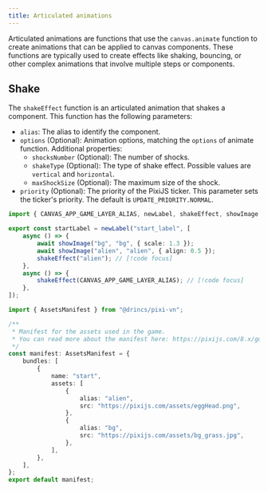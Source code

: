 ```yaml
---
title: Articulated animations
---
```


Articulated animations are functions that use the <DynamicLink href="/start/canvas-alias">`canvas.animate`</DynamicLink> function to create animations that can be applied to canvas components. These functions are typically used to create effects like shaking, bouncing, or other complex animations that involve multiple steps or components.

## Shake

The `shakeEffect` function is an articulated animation that shakes a component.
This function has the following parameters:

* `alias`: The <DynamicLink href="/start/canvas-alias">alias</DynamicLink> to identify the component.
* `options` (Optional): Animation options, matching the <DynamicLink href="/start/canvas-motion">`options` of animate function</DynamicLink>. Additional properties:
  * `shocksNumber` (Optional): The number of shocks.
  * `shakeType` (Optional): The type of shake effect. Possible values are `vertical` and `horizontal`.
  * `maxShockSize` (Optional): The maximum size of the shock.
* `priority` (Optional): The priority of the PixiJS ticker. This parameter sets the ticker's priority. The default is `UPDATE_PRIORITY.NORMAL`.

```ts tab="labels/startLabel.ts"
import { CANVAS_APP_GAME_LAYER_ALIAS, newLabel, shakeEffect, showImage } from "@drincs/pixi-vn";

export const startLabel = newLabel("start_label", [
    async () => {
        await showImage("bg", "bg", { scale: 1.3 });
        await showImage("alien", "alien", { align: 0.5 });
        shakeEffect("alien"); // [!code focus]
    },
    async () => {
        shakeEffect(CANVAS_APP_GAME_LAYER_ALIAS); // [!code focus]
    },
]);
```

```ts tab="assets/manifest.ts"
import { AssetsManifest } from "@drincs/pixi-vn";

/**
 * Manifest for the assets used in the game.
 * You can read more about the manifest here: https://pixijs.com/8.x/guides/components/assets#loading-multiple-assets
 */
const manifest: AssetsManifest = {
    bundles: [
        {
            name: "start",
            assets: [
                {
                    alias: "alien",
                    src: "https://pixijs.com/assets/eggHead.png",
                },
                {
                    alias: "bg",
                    src: "https://pixijs.com/assets/bg_grass.jpg",
                },
            ],
        },
    ],
};
export default manifest;
```

<ShakeExample />
